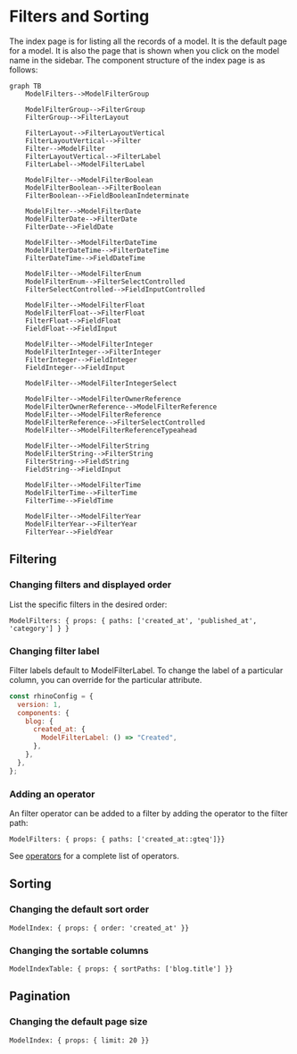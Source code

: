 # Filters and Sorting

The index page is for listing all the records of a model. It is the default page for a model. It is also the page that is shown when you click on the model name in the sidebar. The component structure of the index page is as follows:

```mermaid
graph TB
    ModelFilters-->ModelFilterGroup

    ModelFilterGroup-->FilterGroup
    FilterGroup-->FilterLayout

    FilterLayout-->FilterLayoutVertical
    FilterLayoutVertical-->Filter
    Filter-->ModelFilter
    FilterLayoutVertical-->FilterLabel
    FilterLabel-->ModelFilterLabel

    ModelFilter-->ModelFilterBoolean
    ModelFilterBoolean-->FilterBoolean
    FilterBoolean-->FieldBooleanIndeterminate

    ModelFilter-->ModelFilterDate
    ModelFilterDate-->FilterDate
    FilterDate-->FieldDate

    ModelFilter-->ModelFilterDateTime
    ModelFilterDateTime-->FilterDateTime
    FilterDateTime-->FieldDateTime

    ModelFilter-->ModelFilterEnum
    ModelFilterEnum-->FilterSelectControlled
    FilterSelectControlled-->FieldInputControlled

    ModelFilter-->ModelFilterFloat
    ModelFilterFloat-->FilterFloat
    FilterFloat-->FieldFloat
    FieldFloat-->FieldInput

    ModelFilter-->ModelFilterInteger
    ModelFilterInteger-->FilterInteger
    FilterInteger-->FieldInteger
    FieldInteger-->FieldInput

    ModelFilter-->ModelFilterIntegerSelect

    ModelFilter-->ModelFilterOwnerReference
    ModelFilterOwnerReference-->ModelFilterReference
    ModelFilter-->ModelFilterReference
    ModelFilterReference-->FilterSelectControlled
    ModelFilter-->ModelFilterReferenceTypeahead

    ModelFilter-->ModelFilterString
    ModelFilterString-->FilterString
    FilterString-->FieldString
    FieldString-->FieldInput

    ModelFilter-->ModelFilterTime
    ModelFilterTime-->FilterTime
    FilterTime-->FieldTime

    ModelFilter-->ModelFilterYear
    ModelFilterYear-->FilterYear
    FilterYear-->FieldYear
```

## Filtering

### Changing filters and displayed order

List the specific filters in the desired order:

```rhinoconfig title="src/rhino.config.js" levels=global,model
ModelFilters: { props: { paths: ['created_at', 'published_at', 'category'] } }
```

### Changing filter label

Filter labels default to ModelFilterLabel. To change the label of a particular column, you can override for the particular attribute.

```jsx title="src/rhino.config.js" levels=global,model
const rhinoConfig = {
  version: 1,
  components: {
    blog: {
      created_at: {
        ModelFilterLabel: () => "Created",
      },
    },
  },
};
```

### Adding an operator

An filter operator can be added to a filter by adding the operator to the filter path:

```rhinoconfig title="src/rhino.config.js" levels=global,model
ModelFilters: { props: { paths: ['created_at::gteq']}}
```

See [operators](../../concepts/rest_api/filtering.mdx) for a complete list of operators.

## Sorting

### Changing the default sort order

```rhinoconfig title="src/rhino.config.js" levels=global,model
ModelIndex: { props: { order: 'created_at' }}
```

### Changing the sortable columns

```rhinoconfig title="src/rhino.config.js" model=blog_post levels=global,model
ModelIndexTable: { props: { sortPaths: ['blog.title'] }}
```

## Pagination

### Changing the default page size

```rhinoconfig title="src/rhino.config.js" levels=global,model
ModelIndex: { props: { limit: 20 }}
```
